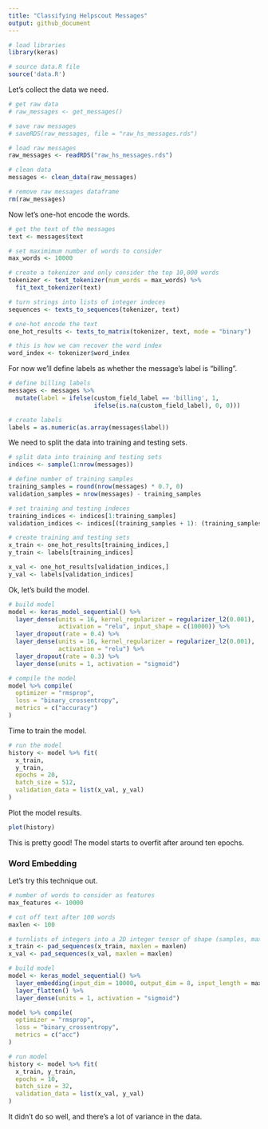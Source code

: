 ```yaml
---
title: "Classifying Helpscout Messages"
output: github_document
---
```


```r
# load libraries
library(keras)

# source data.R file
source('data.R')
```

Let's collect the data we need.

```r
# get raw data
# raw_messages <- get_messages()
```

```r
# save raw messages
# saveRDS(raw_messages, file = "raw_hs_messages.rds")

# load raw messages
raw_messages <- readRDS("raw_hs_messages.rds")
```

```r
# clean data
messages <- clean_data(raw_messages)

# remove raw messages dataframe
rm(raw_messages)
```

Now let's one-hot encode the words.

```r
# get the text of the messages
text <- messages$text

# set maximimum number of words to consider
max_words <- 10000

# create a tokenizer and only consider the top 10,000 words
tokenizer <- text_tokenizer(num_words = max_words) %>%
  fit_text_tokenizer(text) 

# turn strings into lists of integer indeces
sequences <- texts_to_sequences(tokenizer, text)

# one-hot encode the text
one_hot_results <- texts_to_matrix(tokenizer, text, mode = "binary")

# this is how we can recover the word index
word_index <- tokenizer$word_index
```

For now we'll define labels as whether the message's label is "billing".

```r
# define billing labels
messages <- messages %>% 
  mutate(label = ifelse(custom_field_label == 'billing', 1, 
                        ifelse(is.na(custom_field_label), 0, 0)))

# create labels
labels = as.numeric(as.array(messages$label))
```

We need to split the data into training and testing sets.

```r
# split data into training and testing sets
indices <- sample(1:nrow(messages))

# define number of training samples
training_samples = round(nrow(messages) * 0.7, 0)
validation_samples = nrow(messages) - training_samples

# set training and testing indeces
training_indices <- indices[1:training_samples]
validation_indices <- indices[(training_samples + 1): (training_samples + validation_samples)]

# create training and testing sets
x_train <- one_hot_results[training_indices,]
y_train <- labels[training_indices]

x_val <- one_hot_results[validation_indices,]
y_val <- labels[validation_indices]
```

Ok, let's build the model.

```r
# build model
model <- keras_model_sequential() %>%
  layer_dense(units = 16, kernel_regularizer = regularizer_l2(0.001),
              activation = "relu", input_shape = c(10000)) %>%
  layer_dropout(rate = 0.4) %>% 
  layer_dense(units = 16, kernel_regularizer = regularizer_l2(0.001), 
              activation = "relu") %>%
  layer_dropout(rate = 0.3) %>% 
  layer_dense(units = 1, activation = "sigmoid")

# compile the model
model %>% compile(
  optimizer = "rmsprop",
  loss = "binary_crossentropy",
  metrics = c("accuracy")
)
```

Time to train the model.

```r
# run the model
history <- model %>% fit(
  x_train,
  y_train,
  epochs = 20,
  batch_size = 512,
  validation_data = list(x_val, y_val)
)
```

Plot the model results.

```r
plot(history)
```

This is pretty good! The model starts to overfit after around ten epochs.

### Word Embedding
Let's try this technique out.

```r
# number of words to consider as features
max_features <- 10000

# cut off text after 100 words
maxlen <- 100

# turnlists of integers into a 2D integer tensor of shape (samples, maxlen)
x_train <- pad_sequences(x_train, maxlen = maxlen)
x_val <- pad_sequences(x_val, maxlen = maxlen)

# build model
model <- keras_model_sequential() %>%
  layer_embedding(input_dim = 10000, output_dim = 8, input_length = maxlen) %>%
  layer_flatten() %>% 
  layer_dense(units = 1, activation = "sigmoid")

model %>% compile(
  optimizer = "rmsprop",
  loss = "binary_crossentropy",
  metrics = c("acc")
)

# run model
history <- model %>% fit(
  x_train, y_train,
  epochs = 10,
  batch_size = 32,
  validation_data = list(x_val, y_val)
)
```

It didn't do so well, and there's a lot of variance in the data.